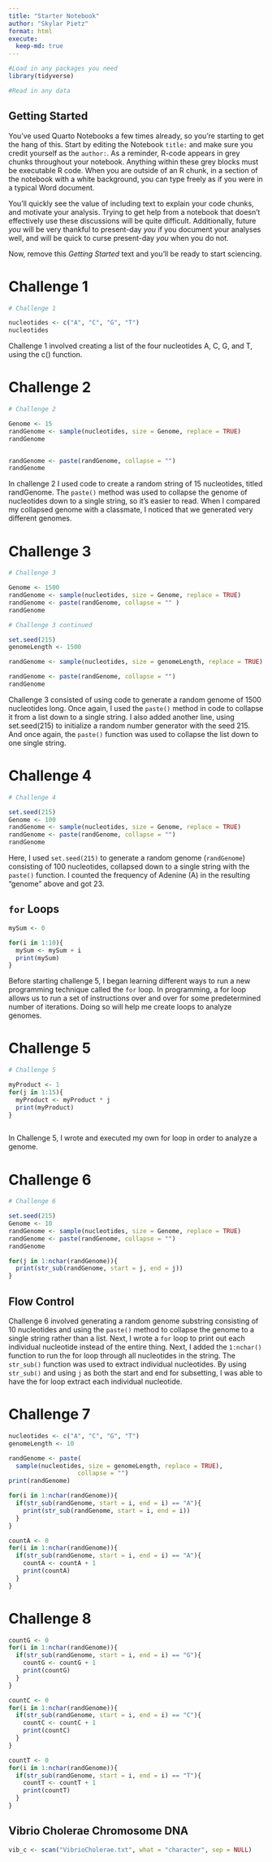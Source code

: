 ```yaml
---
title: "Starter Notebook"
author: "Skylar Pietz"
format: html
execute:
  keep-md: true
---
```


```r
#Load in any packages you need
library(tidyverse)

#Read in any data

```

## Getting Started

You've used Quarto Notebooks a few times already, so you're starting to get the hang of this. Start by editing the Notebook `title:` and make sure you credit yourself as the `author:`. As a reminder, R-code appears in grey chunks throughout your notebook. Anything within these grey blocks must be executable R code. When you are outside of an R chunk, in a section of the notebook with a white background, you can type freely as if you were in a typical Word document.

You'll quickly see the value of including text to explain your code chunks, and motivate your analysis. Trying to get help from a notebook that doesn't effectively use these discussions will be quite difficult. Additionally, future *you* will be very thankful to present-day *you* if you document your analyses well, and will be quick to curse present-day *you* when you do not.

Now, remove this *Getting Started* text and you'll be ready to start sciencing.

# Challenge 1

```r
# Challenge 1

nucleotides <- c("A", "C", "G", "T")
nucleotides

```

Challenge 1 involved creating a list of the four nucleotides A, C, G, and T, using the c() function.

# Challenge 2

```r
# Challenge 2

Genome <- 15 
randGenome <- sample(nucleotides, size = Genome, replace = TRUE)
randGenome



```

```r
randGenome <- paste(randGenome, collapse = "")
randGenome

```

In challenge 2 I used code to create a random string of 15 nucleotides, titled randGenome. The `paste()` method was used to collapse the genome of nucleotides down to a single string, so it's easier to read. When I compared my collapsed genome with a classmate, I noticed that we generated very different genomes.

# Challenge 3

```r
# Challenge 3

Genome <- 1500 
randGenome <- sample(nucleotides, size = Genome, replace = TRUE)
randGenome <- paste(randGenome, collapse = "" )
randGenome

```

```r
# Challenge 3 continued

set.seed(215)
genomeLength <- 1500

randGenome <- sample(nucleotides, size = genomeLength, replace = TRUE)

randGenome <- paste(randGenome, collapse = "")
randGenome
```

Challenge 3 consisted of using code to generate a random genome of 1500 nucleotides long. Once again, I used the `paste()` method in code to collapse it from a list down to a single string. I also added another line, using set.seed(215) to initialize a random number generator with the seed 215. And once again, the `paste()` function was used to collapse the list down to one single string.

# Challenge 4

```r
# Challenge 4

set.seed(215)
Genome <- 100
randGenome <- sample(nucleotides, size = Genome, replace = TRUE)
randGenome <- paste(randGenome, collapse = "")
randGenome

```

Here, I used `set.seed(215)` to generate a random genome (`randGenome`) consisting of 100 nucleotides, collapsed down to a single string with the `paste()` function. I counted the frequency of Adenine (A) in the resulting "genome" above and got 23.

## **`for`** Loops

```r
mySum <- 0

for(i in 1:10){
  mySum <- mySum + i
  print(mySum)
}
```

Before starting challenge 5, I began learning different ways to run a new programming technique called the `for` loop. In programming, a for loop allows us to run a set of instructions over and over for some predetermined number of iterations. Doing so will help me create loops to analyze genomes.

# Challenge 5

```r
# Challenge 5 

myProduct <- 1
for(j in 1:15){
  myProduct <- myProduct * j
  print(myProduct)
}
  
```

In Challenge 5, I wrote and executed my own for loop in order to analyze a genome.

# Challenge 6

```r
# Challenge 6

set.seed(215)
Genome <- 10
randGenome <- sample(nucleotides, size = Genome, replace = TRUE)
randGenome <- paste(randGenome, collapse = "")
randGenome

```

```r

for(j in 1:nchar(randGenome)){
  print(str_sub(randGenome, start = j, end = j))
}

```

## Flow Control

Challenge 6 involved generating a random genome substring consisting of 10 nucleotides and using the `paste()` method to collapse the genome to a single string rather than a list. Next, I wrote a `for` loop to print out each individual nucleotide instead of the entire thing. Next, I added the `1:nchar()` function to run the for loop through all nucleotides in the string. The `str_sub()` function was used to extract individual nucleotides. By using `str_sub()` and using `j` as both the start and end for subsetting, I was able to have the for loop extract each individual nucleotide.

# Challenge 7

```r
nucleotides <- c("A", "C", "G", "T")
genomeLength <- 10

randGenome <- paste(
  sample(nucleotides, size = genomeLength, replace = TRUE),
                   collapse = "")
print(randGenome)
```

```r
for(i in 1:nchar(randGenome)){
  if(str_sub(randGenome, start = i, end = i) == "A"){
    print(str_sub(randGenome, start = i, end = i))
  }
}
```

```r
countA <- 0 
for(i in 1:nchar(randGenome)){
  if(str_sub(randGenome, start = i, end = i) == "A"){
    countA <- countA + 1
    print(countA)
  }
}
```

# Challenge 8

```r
countG <- 0 
for(i in 1:nchar(randGenome)){
  if(str_sub(randGenome, start = i, end = i) == "G"){
    countG <- countG + 1
    print(countG)
  }
}
```

```r
countC <- 0 
for(i in 1:nchar(randGenome)){
  if(str_sub(randGenome, start = i, end = i) == "C"){
    countC <- countC + 1
    print(countC)
  }
}
```

```r
countT <- 0 
for(i in 1:nchar(randGenome)){
  if(str_sub(randGenome, start = i, end = i) == "T"){
    countT <- countT + 1
    print(countT)
  }
}
```

## Vibrio Cholerae Chromosome DNA

```r
vib_c <- scan("VibrioCholerae.txt", what = "character", sep = NULL)
```
